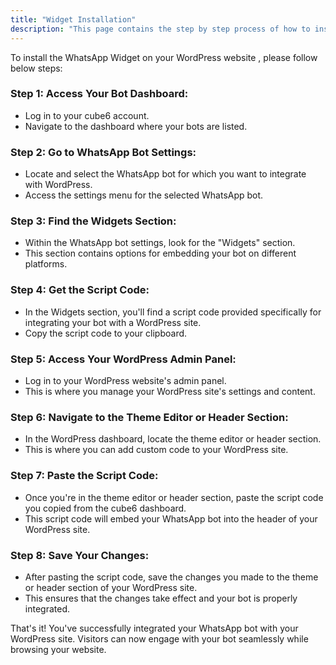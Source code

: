 ```yaml
---
title: "Widget Installation"
description: "This page contains the step by step process of how to install the WhatsApp Widget on your WordPress website."
---
```


To install the WhatsApp Widget on your WordPress website , please follow below steps:

### **Step 1: Access Your Bot Dashboard:**

- Log in to your cube6 account.
- Navigate to the dashboard where your bots are listed.

### **Step 2: Go to WhatsApp Bot Settings:**

- Locate and select the WhatsApp bot for which you want to integrate with WordPress.
- Access the settings menu for the selected WhatsApp bot.

### **Step 3: Find the Widgets Section:**

- Within the WhatsApp bot settings, look for the "Widgets" section.
- This section contains options for embedding your bot on different platforms.

### **Step 4: Get the Script Code:**

- In the Widgets section, you'll find a script code provided specifically for integrating your bot with a WordPress site.
- Copy the script code to your clipboard.

### **Step 5: Access Your WordPress Admin Panel:**

- Log in to your WordPress website's admin panel.
- This is where you manage your WordPress site's settings and content.

### **Step 6: Navigate to the Theme Editor or Header Section:**

- In the WordPress dashboard, locate the theme editor or header section.
- This is where you can add custom code to your WordPress site.

### **Step 7: Paste the Script Code:**

- Once you're in the theme editor or header section, paste the script code you copied from the cube6 dashboard.
- This script code will embed your WhatsApp bot into the header of your WordPress site.

### **Step 8: Save Your Changes:**

- After pasting the script code, save the changes you made to the theme or header section of your WordPress site.
- This ensures that the changes take effect and your bot is properly integrated.

That's it\! You've successfully integrated your WhatsApp bot with your WordPress site. Visitors can now engage with your bot seamlessly while browsing your website.